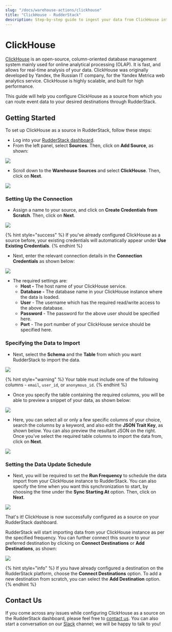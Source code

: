 ```yaml
---
slug: "/docs/warehouse-actions/clickhouse"
title: "ClickHouse - RudderStack"
description: Step-by-step guide to ingest your data from ClickHouse into RudderStack.
---
```


# ClickHouse

[ClickHouse](https://clickhouse.tech/) is an open-source, column-oriented database management system mainly used for online analytical processing \(OLAP\). It is fast, and allows for real-time analysis of your data. ClickHouse was originally developed by Yandex, the Russian IT company, for the Yandex Metrica web analytics service. ClickHouse is highly scalable, and built for high performance.

This guide will help you configure ClickHouse as a source from which you can route event data to your desired destinations through RudderStack.

## Getting Started

To set up ClickHouse as a source in RudderStack, follow these steps:

- Log into your [RudderStack dashboard](https://app.rudderlabs.com/signup?type=freetrial).
- From the left panel, select **Sources**. Then, click on **Add Source**, as shown:

![](../.gitbook/assets/image%20%2897%29%20%281%29%20%281%29%20%282%29%20%282%29%20%282%29%20%282%29%20%282%29%20%282%29%20%282%29%20%282%29%20%282%29%20%282%29%20%282%29%20%283%29%20%285%29.png)

- Scroll down to the **Warehouse Sources** and select **ClickHouse**. Then, click on **Next**.

![](../.gitbook/assets/screen-shot-2021-01-12-at-1.00.07-pm.png)

### Setting Up the Connection

- Assign a name to your source, and click on **Create Credentials from Scratch**. Then, click on **Next**.

![](../.gitbook/assets/screen-shot-2021-01-13-at-10.16.55-am.png)

{% hint style="success" %}
If you've already configured ClickHouse as a source before, your existing credentials will automatically appear under **Use Existing Credentials**.
{% endhint %}

- Next, enter the relevant connection details in the **Connection Credentials** as shown below:

![](../.gitbook/assets/screen-shot-2021-01-12-at-1.01.23-pm.png)

- The required settings are:
  - **Host -** The host name of your ClickHouse service.
  - **Database -** The database name in your ClickHouse instance where the data is loaded.
  - **User** - The username which has the required read/write access to the above database.
  - **Password** - The password for the above user should be specified here.
  - **Port** - The port number of your ClickHouse service should be specified here.

### Specifying the Data to Import

- Next, select the **Schema** and the **Table** from which you want RudderStack to import the data.

![](../.gitbook/assets/screen-shot-2021-01-12-at-12.59.13-pm.png)

{% hint style="warning" %}
Your table must include one of the following columns - `email`, `user_id`, or `anonymous_id`.
{% endhint %}

- Once you specify the table containing the required columns, you will be able to preview a snippet of your data, as shown below:

![](../.gitbook/assets/screen-shot-2021-01-05-at-3.21.38-pm.png)

- Here, you can select all or only a few specific columns of your choice, search the columns by a keyword, and also edit the **JSON Trait Key**, as shown below. You can also preview the resultant JSON on the right. Once you've select the required table columns to import the data from, click on **Next**.

![](../.gitbook/assets/screen-shot-2021-01-05-at-3.22.09-pm.png)

### Setting the Data Update Schedule

- Next, you will be required to set the **Run Frequency** to schedule the data import from your ClickHouse instance to RudderStack. You can also specify the time when you want this synchronization to start, by choosing the time under the **Sync Starting At** option. Then, click on **Next**.

![](../.gitbook/assets/screen-shot-2021-01-12-at-12.59.39-pm.png)

That's it! ClickHouse is now successfully configured as a source on your RudderStack dashboard.

RudderStack will start importing data from your ClickHouse instance as per the specified frequency. You can further connect this source to your preferred destination by clicking on **Connect Destinations** or **Add Destinations**, as shown:

![](../.gitbook/assets/screen-shot-2021-01-12-at-1.02.09-pm.png)

{% hint style="info" %}
If you have already configured a destination on the RudderStack platform, choose the **Connect Destinations** option. To add a new destination from scratch, you can select the **Add Destination** option.
{% endhint %}

## Contact Us

If you come across any issues while configuring ClickHouse as a source on the RudderStack dashboard, please feel free to [contact us](mailto:%20docs@rudderstack.com). You can also start a conversation on our [Slack](https://resources.rudderstack.com/join-rudderstack-slack) channel; we will be happy to talk to you!
